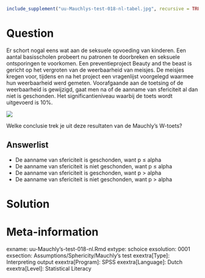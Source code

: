 ```r
include_supplement("uu-Mauchlys-test-018-nl-tabel.jpg", recursive = TRUE)
```



Question
========
Er schort nogal eens wat aan de seksuele opvoeding van kinderen. Een aantal basisscholen probeert nu patronen te doorbreken en seksuele ontsporingen te voorkomen. Een preventieproject Beauty and the beast is gericht op het vergroten van de weerbaarheid van meisjes. De meisjes kregen voor, tijdens en na het project een vragenlijst voorgelegd waarmee hun weerbaarheid werd gemeten. Voorafgaande aan de toetsing of de weerbaarheid is gewijzigd, gaat men na of de aanname van sfericiteit al dan niet is geschonden. Het significantieniveau waarbij de toets wordt uitgevoerd is 10%.

![](uu-Mauchlys-test-018-nl-tabel.jpg)

Welke conclusie trek je uit deze resultaten van de Mauchly’s W-toets?

Answerlist
----------
* De aanname van sfericiteit is geschonden, want p ≤ alpha
* De aanname van sfericiteit is niet geschonden, want p ≤ alpha
* De aanname van sfericiteit is geschonden, want p > alpha
* De aanname van sfericiteit is niet geschonden, want p > alpha


Solution
========



Meta-information
================
exname: uu-Mauchly's-test-018-nl.Rmd
extype: schoice
exsolution: 0001
exsection: Assumptions/Sphericity/Mauchly's test
exextra[Type]: Interpreting output
exextra[Program]: SPSS
exextra[Language]: Dutch
exextra[Level]: Statistical Literacy
